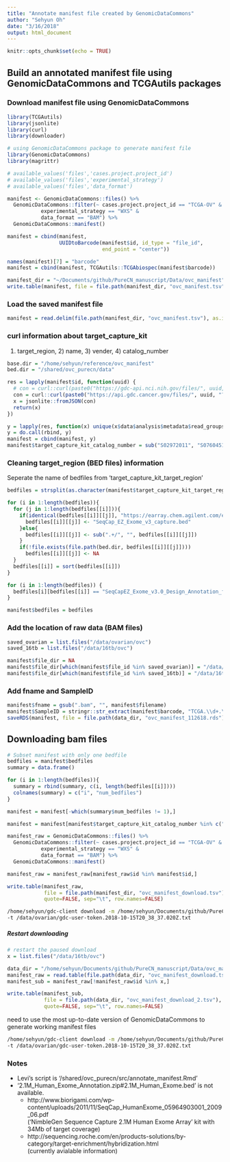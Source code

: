 ```yaml
---
title: "Annotate manifest file created by GenomicDataCommons"
author: "Sehyun Oh"
date: "3/16/2018"
output: html_document
---
```


```r
knitr::opts_chunk$set(echo = TRUE)
```

## Build an annotated manifest file using GenomicDataCommons and TCGAutils packages
### Download manifest file using GenomicDataCommons
```r
library(TCGAutils)
library(jsonlite)
library(curl)
library(downloader)

# using GenomicDataCommons package to generate manifest file
library(GenomicDataCommons)
library(magrittr)

# available_values('files','cases.project.project_id')
# available_values('files','experimental_strategy')
# available_values('files','data_format')

manifest <- GenomicDataCommons::files() %>%
  GenomicDataCommons::filter(~ cases.project.project_id == "TCGA-OV" &
           experimental_strategy == "WXS" &
           data_format == "BAM") %>%
  GenomicDataCommons::manifest()

manifest = cbind(manifest, 
                 UUIDtoBarcode(manifest$id, id_type = "file_id", 
                               end_point = "center"))

names(manifest)[7] = "barcode"
manifest = cbind(manifest, TCGAutils::TCGAbiospec(manifest$barcode))

manifest_dir = "~/Documents/github/PureCN_manuscript/Data/ovc_manifest"
write.table(manifest, file = file.path(manifest_dir, "ovc_manifest.tsv"), sep="\t")
```

### Load the saved manifest file
```r
manifest = read.delim(file.path(manifest_dir, "ovc_manifest.tsv"), as.is = TRUE)
```

### curl information about target_capture_kit 
1) target_region, 2) name, 3) vender, 4) catalog_number
```r
base.dir = "/home/sehyun/reference/ovc_manifest"
bed.dir = "/shared/ovc_purecn/data"

res = lapply(manifest$id, function(uuid) {
  # con = curl::curl(paste0("https://gdc-api.nci.nih.gov/files/", uuid,
  con = curl::curl(paste0("https://api.gdc.cancer.gov/files/", uuid, "?pretty=true&fields=analysis.metadata.read_groups.target_capture_kit_target_region,analysis.metadata.read_groups.target_capture_kit_name,analysis.metadata.read_groups.target_capture_kit_vendor,analysis.metadata.read_groups.target_capture_kit_catalog_number"))
  x = jsonlite::fromJSON(con)
  return(x)
})

y = lapply(res, function(x) unique(x$data$analysis$metadata$read_groups))
y = do.call(rbind, y)
manifest = cbind(manifest, y)
manifest$target_capture_kit_catalog_number = sub("S02972011", "S07604514", manifest$target_capture_kit_catalog_number)
```

### Cleaning target_region (BED files) information
Seperate the name of bedfiles from 'target_capture_kit_target_region'
```r
bedfiles = strsplit(as.character(manifest$target_capture_kit_target_region), split="|", fixed=TRUE)

for (i in 1:length(bedfiles)){
  for (j in 1:length(bedfiles[[i]])){
    if(identical(bedfiles[[i]][[j]], "https://earray.chem.agilent.com/earray/")){
      bedfiles[[i]][[j]] <- "SeqCap_EZ_Exome_v3_capture.bed"
    }else{
      bedfiles[[i]][[j]] <- sub(".+/", "", bedfiles[[i]][[j]])
    }
    if(!file.exists(file.path(bed.dir, bedfiles[[i]][[j]])))
      bedfiles[[i]][[j]] <- NA
  }
  bedfiles[[i]] = sort(bedfiles[[i]])
}
```

```r
for (i in 1:length(bedfiles)) {
  bedfiles[i][bedfiles[[i]] == "SeqCapEZ_Exome_v3.0_Design_Annotation_files.zip#SeqCap_EZ_Exome_v3_capture.bed"] = "SeqCap_EZ_Exome_v3_capture.bed"
}

manifest$bedfiles = bedfiles
```

### Add the location of raw data (BAM files)
```r
saved_ovarian = list.files("/data/ovarian/ovc")
saved_16tb = list.files("/data/16tb/ovc")

manifest$file_dir = NA
manifest$file_dir[which(manifest$file_id %in% saved_ovarian)] = "/data/ovarian/ovc"
manifest$file_dir[which(manifest$file_id %in% saved_16tb)] = "/data/16tb/ovc"
```

### Add fname and SampleID
```r
manifest$fname = gsub(".bam", "", manifest$filename)
manifest$SampleID = stringr::str_extract(manifest$barcode, "TCGA.\\d+.\\d+.\\d+..\\d+.")
saveRDS(manifest, file = file.path(data_dir, "ovc_manifest_112618.rds"))
```


## Downloading bam files
```r
# Subset manifest with only one bedfile
bedfiles = manifest$bedfiles
summary = data.frame()

for (i in 1:length(bedfiles)){
  summary = rbind(summary, c(i, length(bedfiles[[i]])))
  colnames(summary) = c("i", "num_bedfiles")
}

manifest = manifest[-which(summary$num_bedfiles != 1),]
```

```r
manifest = manifest[manifest$target_capture_kit_catalog_number %in% c("931070", "S0293689"),]

manifest_raw = GenomicDataCommons::files() %>%
  GenomicDataCommons::filter(~ cases.project.project_id == "TCGA-OV" &
           experimental_strategy == "WXS" &
           data_format == "BAM") %>%
  GenomicDataCommons::manifest()

manifest_raw = manifest_raw[manifest_raw$id %in% manifest$id,]

write.table(manifest_raw, 
            file = file.path(manifest_dir, "ovc_manifest_download.tsv"), 
            quote=FALSE, sep="\t", row.names=FALSE)
```

```bash
/home/sehyun/gdc-client download -m /home/sehyun/Documents/github/PureCN_manuscript/Data/ovc_manifest/ovc_manifest_download.tsv \
-t /data/ovarian/gdc-user-token.2018-10-15T20_38_37.020Z.txt
```

##### Restart downloading
```r
# restart the paused download
x = list.files("/data/16tb/ovc")

data_dir = "/home/sehyun/Documents/github/PureCN_manuscript/Data/ovc_manifest/"
manifest_raw = read.table(file.path(data_dir, "ovc_manifest_download.tsv"), header = TRUE)
manifest_sub = manifest_raw[!manifest_raw$id %in% x,]

write.table(manifest_sub, 
            file = file.path(data_dir, "ovc_manifest_download_2.tsv"), 
            quote=FALSE, sep="\t", row.names=FALSE)
```

need to use the most up-to-date version of GenomicDataCommons to generate working manifest files
```bash
/home/sehyun/gdc-client download -m /home/sehyun/Documents/github/PureCN_manuscript/Data/ovc_manifest/ovc_manifest_download_2.tsv \
-t /data/ovarian/gdc-user-token.2018-10-15T20_38_37.020Z.txt
```

### Notes
* Levi's script is '/shared/ovc_purecn/src/annotate_manifest.Rmd'   
* '2.1M_Human_Exome_Annotation.zip#2.1M_Human_Exome.bed' is not available.   
    + http://www.biorigami.com/wp-content/uploads/2011/11/SeqCap_HumanExome_05964903001_2009_06.pdf   
      ('NimbleGen Sequence Capture 2.1M Human Exome Array' kit with 34Mb of target coverage)
    + http://sequencing.roche.com/en/products-solutions/by-category/target-enrichment/hybridization.html   
      (currently avialable information)   

